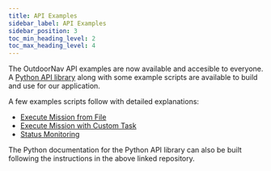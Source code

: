 ---
title: API Examples
sidebar_label: API Examples
sidebar_position: 3
toc_min_heading_level: 2
toc_max_heading_level: 4
---

The OutdoorNav API examples are now available and accesible to everyone. A
[Python API library](https://github.com/cpr-application/clearpath_onav_examples) along 
with some example scripts are available to build and use for our application.

A few examples scripts follow with detailed explanations:

-   [Execute Mission from File](./mission_from_file.mdx)
-   [Execute Mission with Custom Task](./mission_with_custom_task.mdx)
-   [Status Monitoring](./monitor_status.mdx)

The Python documentation for the Python API library can also be built following the
instructions in the above linked repository.
